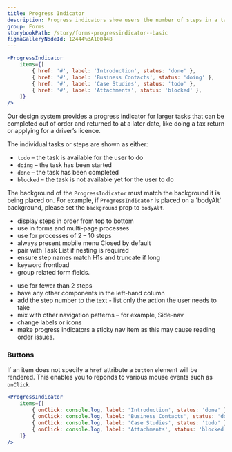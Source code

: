 ```yaml
---
title: Progress Indicator
description: Progress indicators show users the number of steps in a task, where they are up to in the process and how much is left to do.
group: Forms
storybookPath: /story/forms-progressindicator--basic
figmaGalleryNodeId: 12444%3A100448
---
```


```jsx live
<ProgressIndicator
	items={[
		{ href: '#', label: 'Introduction', status: 'done' },
		{ href: '#', label: 'Business Contacts', status: 'doing' },
		{ href: '#', label: 'Case Studies', status: 'todo' },
		{ href: '#', label: 'Attachments', status: 'blocked' },
	]}
/>
```

Our design system provides a progress indicator for larger tasks that can be completed out of order and returned to at a later date, like doing a tax return or applying for a driver’s licence.

The individual tasks or steps are shown as either:

- `todo` – the task is available for the user to do
- `doing` – the task has been started
- `done` – the task has been completed
- `blocked` – the task is not available yet for the user to do

The background of the `ProgressIndicator` must match the background it is being placed on. For example, if `ProgressIndicator` is placed on a 'bodyAlt' background, please set the `background` prop to `bodyAlt`.

<DoHeading />

- display steps in order from top to bottom
- use in forms and multi-page processes
- use for processes of 2 – 10 steps
- always present mobile menu Closed by default
- pair with Task List if nesting is required
- ensure step names match H1s and truncate if long
- keyword frontload
- group related form fields.

<DontHeading />

- use for fewer than 2 steps
- have any other components in the left-hand column
- add the step number to the text - list only the action the user needs to take
- mix with other navigation patterns – for example, Side-nav
- change labels or icons
- make progress indicators a sticky nav item as this may cause reading order issues.

### Buttons

If an item does not specify a `href` attribute a `button` element will be rendered. This enables you to reponds to various mouse events such as `onClick`.

```jsx live
<ProgressIndicator
	items={[
		{ onClick: console.log, label: 'Introduction', status: 'done' },
		{ onClick: console.log, label: 'Business Contacts', status: 'doing' },
		{ onClick: console.log, label: 'Case Studies', status: 'todo' },
		{ onClick: console.log, label: 'Attachments', status: 'blocked' },
	]}
/>
```
